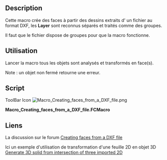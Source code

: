 <languages/>
{{Macro/fr
|Name=Creating faces from a DXF file
|Icon=Macro_Creating_faces_from_a_DXF_file.png
|Description=Cette macro crée des visages à partir d'un fichier DXF, les « calques » sont reconnus séparément et formés en groupes.
|Author=shoogen
|Version=1.0
|Date=2014-10-29
|FCVersion=Toutes
|Download=[https://wiki.freecad.org/images/0/03/Macro_Creating_faces_from_a_DXF_file.png Icône de la barre d'outils]
}}

==Description==
Cette macro crée des faces à partir des dessins extraits d' un fichier au format DXF, les '''Layer''' sont reconnus séparés et traités comme des groupes.

Il faut que le fichier dispose de groupes pour que la macro fonctionne.

==Utilisation==
Lancer la macro tous les objets sont analysés et transformés en face(s).

Note : un objet non fermé retourne une erreur.

==Script==

ToolBar Icon [[Image:Macro_Creating_faces_from_a_DXF_file.png]]

'''Macro_Creating_faces_from_a_DXF_file.FCMacro'''

{{MacroCode|code=
import FreeCAD,Part,OpenSCAD2Dgeom
doc = App.ActiveDocument
for group in doc.findObjects('App::DocumentObjectGroup'):
    try:
        edges=sum((obj.Shape.Edges for obj in group.Group \
                if hasattr(obj,'Shape')),[])
        face = OpenSCAD2Dgeom.edgestofaces(edges)
        faceobj = doc.addObject('Part::Feature','face_%s' % group.Name)
        faceobj.Label = 'face_%s' % group.Label
        faceobj.Shape = face
    except Part.OCCError: # Exception: # 
        FreeCAD.Console.PrintError('Error in Group %s (%s)' % (group.Name,group.Label)+"\n")
}}

==Liens==
La discussion sur le forum [https://forum.freecad.org/viewtopic.php?f=3&t=8144 Creating faces from a DXF file]

Ici un exemple d'utilisation de transformation d'une feuille 2D en objet 3D [https://forum.freecad.org/viewtopic.php?f=3&t=8280&p=67863#p67840 Generate 3D solid from intersection of three imported 2D]
{{clear}}